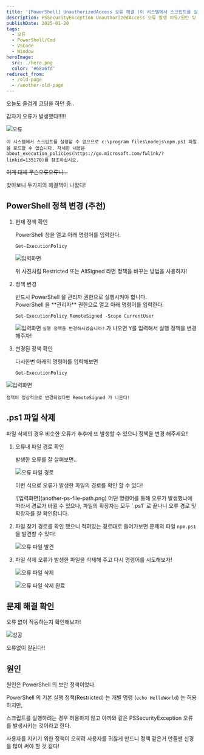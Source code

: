 ```yaml
---
title: '[PowerShell] UnauthorizedAccess 오류 해결 (이 시스템에서 스크립트를 실행할 수 없음)'
description: PSSecurityException UnauthorizedAccess 오류 발생 이유/원인 및 해결방법
publishDate: 2025-01-20
tags:
  - 오류
  - PowerShell/Cmd
  - VSCode
  - Window
heroImage:
  src: ./hero.png
  color: '#68a6fd'
redirect_from:
  - /old-page
  - /another-old-page
---
```


오늘도 즐겁게 코딩을 하던 중..

갑자기 오류가 발생했다!!!!!

![오류](ps-error.png)

`이 시스템에서 스크립트를 실행할 수 없으므로 c:\program files\nodejs\npm.ps1 파일을 로드할 수 없습니다. 자세한 내용은 about_execution_policies(https://go.microsoft.com/fwlink/?linkid=135170)를 참조하십시오.`

~~이게 대체 무슨오류오류니...~~

찾아보니 두가지의 해결책이 나왔다!

## PowerShell 정책 변경 (추천)

1. 현재 정책 확인

   PowerShell 창을 열고 아래 명령어를 입력한다.

   ```shell
   Get-ExecutionPolicy
   ```

   ![입력화면](ps-policy-before.png)

   위 사진처럼 Restricted 또는 AllSigned 라면 정책을 바꾸는 방법을 사용하자!

2. 정책 변경

   <Aside>반드시 PowerShell 을 관리자 권한으로 실행시켜야 합니다.</Aside>
   PowerShell 을 **관리자** 권한으로 열고 아래 명령어를 입력한다.

   ```shell
   Set-ExecutionPolicy RemoteSigned -Scope CurrentUser
   ```

   ![입력화면](ps-policy-change.png)
   `실행 정책을 변경하시겠습니까?` 가 나오면 <kbd>Y</kbd>를 입력해서 실행 정책을 변경해주자!

3. 변경된 정책 확인

   다시한번 아래의 명령어를 입력해보면

   ```shell
   Get-ExecutionPolicy
   ```

![입력화면](ps-policy-after.png)

    정책이 정상적으로 변경되었다면 RemoteSigned 가 나온다!

## .ps1 파일 삭제

<Aside type='caution' title='파일 삭제보다 정책 변경을 권장합니다!'>
  파일 삭제의 경우 비슷한 오류가 추후에 또 발생할 수 있으니 정책을 변경 해주세요!!
</Aside>

1. 오류내 파일 경로 확인

   발생한 오류를 잘 살펴보면..

   ![오류 파일 경로](ps-file-path.png)

   이런 식으로 오류가 발생한 파일의 경로를 확인 할 수 있다!

   <Aside>
     ![입력화면](another-ps-file-path.png) 어떤 명령어를 통해 오류가 발생했냐에 따라서 경로가 바뀔
     수 있으나, 파일의 확장자는 모두 `.ps1` 로 끝나니 오류 경로 및 확장자를 잘 확인합니다.
   </Aside>

2. 파일 찾기
   경로를 확인 했으니 적혀있는 경로대로 들어가보면 문제의 파일 `npm.ps1` 을 발견할 수 있다!

   ![오류 파일 발견](ps-error-file.png)

3. 파일 삭제
   오류가 발생한 파일을 삭제해 주고 다시 명령어를 시도해보자!

   ![오류 파일 삭제](ps-file-delete.png)

   ![오류 파일 삭제 완료](ps-file-deleted.png)

## 문제 해결 확인

오류 없이 작동하는지 확인해보자!

![성공](success.png)

오류없이 잘된다!!

## 원인

원인은 PowerShell 의 보안 정책이었다.

PowerShell 의 기본 실행 정책(Restricted) 는 개별 명령 (`echo HelloWorld`) 는 허용하지만,

스크립트를 실행하려는 경우 허용하지 않고 아까와 같은 PSSecurityException 오류를 발생시키는 것이라고 한다.

사용자를 지키기 위한 정책이 오히려 사용자를 귀찮게 만드니 정책 같은거 만들땐 신경을 많이 써야 할 것 같다!

